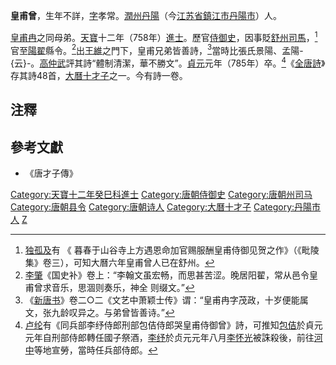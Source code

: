'''皇甫曾'''，生年不詳，[[表字|字]]孝常。[[润州_(隋朝)|潤州]][[丹阳县|丹陽]]（今[[江苏省|江苏省]][[鎮江市|鎮江市]][[丹陽市|丹陽市]]）人。

[[皇甫冉|皇甫冉]]之同母弟。[[天宝_(唐朝)|天寶]]十二年（758年）[[進士|進士]]。歷官[[侍御史|侍御史]]，因事貶[[舒州_(唐朝)|舒州]][[司馬|司馬]]，<ref>[[独孤及|独孤及]]有 《 暮春于山谷寺上方遇恩命加官赐服酬皇甫侍御见贺之作》（《毗陵集》卷三），可知大曆六年皇甫曾人已在舒州。</ref>官至[[陽翟|陽翟]]縣令。<ref>[[李肇|李肇]]《国史补》卷上：“李翰文虽宏畅，而思甚苦涩。晚居阳翟，常从邑令皇甫曾求音乐，思涸则奏乐，神全
则缀文。”</ref>出[[王維|王維]]之門下，皇甫兄弟皆善詩，<ref>《[[新唐书|新唐书]]》卷二○二《文艺中萧颖士传》谓：“皇甫冉字茂政，十岁便能属文，张九龄叹异之。与弟曾皆善诗。”</ref>當時比張氏景陽、孟陽-{云}-。[[高仲武|高仲武]]評其詩“體制清潔，華不勝文”。[[貞元_(唐朝)|貞元]]元年（785年）卒。<ref>[[卢纶|卢纶]]有《同兵部李纾侍郎刑部包佶侍郎哭皇甫侍御曾》詩，可推知[[包佶|包佶]]於貞元元年自刑部侍郎轉任國子祭酒，[[李纾|李纾]]於贞元元年八月[[李怀光|李怀光]]被誅殺後，前往[[河中|河中]]等地宣勞，當時任兵部侍郎。</ref>《[[全唐詩|全唐詩]]》存其詩48首，[[大曆十才子|大曆十才子]]之一。今有詩一卷。

==注釋==
{{reflist}}

==參考文獻==
* 《唐才子傳》

{{唐朝官员小作品}}
{{DEFAULTSORT:H}}
[[Category:天寶十二年癸巳科進士|Category:天寶十二年癸巳科進士]]
[[Category:唐朝侍御史|Category:唐朝侍御史]]
[[Category:唐朝州司马|Category:唐朝州司马]]
[[Category:唐朝县令|Category:唐朝县令]]
[[Category:唐朝诗人|Category:唐朝诗人]]
[[Category:大曆十才子|Category:大曆十才子]]
[[Category:丹陽市人|Category:丹陽市人]]
[[Category:安定皇甫氏|Z]]
{{Authority control}}